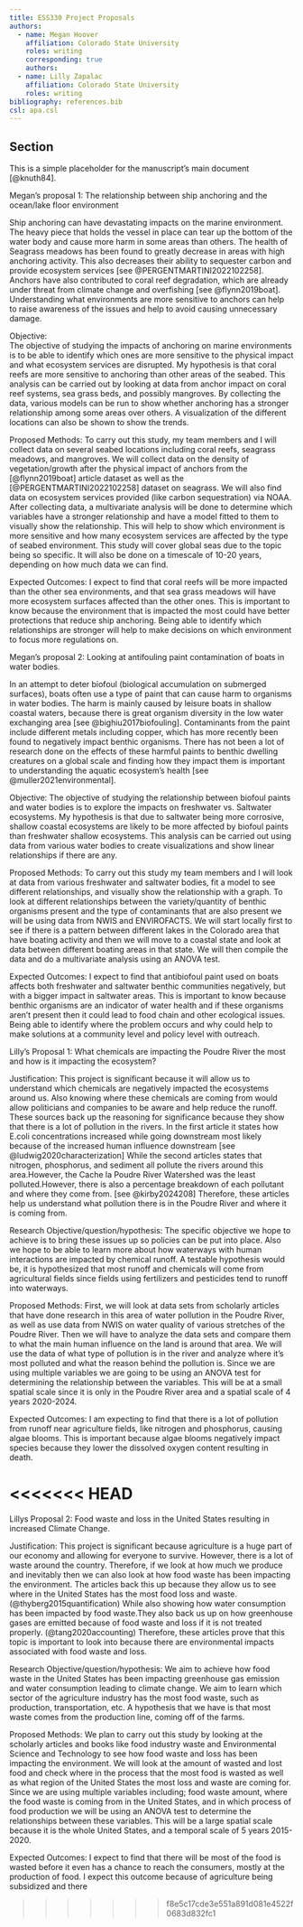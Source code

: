 ```yaml
---
title: ESS330 Project Proposals
authors:
  - name: Megan Hoover
    affiliation: Colorado State University
    roles: writing
    corresponding: true
    authors:
  - name: Lilly Zapalac
    affiliation: Colorado State University
    roles: writing
bibliography: references.bib
csl: apa.csl
---
```


## Section
This is a simple placeholder for the manuscript's main document [@knuth84].

Megan’s proposal 1: The relationship between ship anchoring and the ocean/lake floor environment 

Ship anchoring can have devastating impacts on the marine environment. The heavy piece that holds the vessel in place can tear up the bottom of the water body and cause more harm in some areas than others. The health of Seagrass meadows has been found to greatly decrease in areas with high anchoring activity. This also decreases their ability to sequester carbon and provide ecosystem services [see @PERGENTMARTINI2022102258]. Anchors have also contributed to coral reef degradation, which are already under threat from climate change and overfishing [see @flynn2019boat]. Understanding what environments are more sensitive to anchors can help to raise awareness of the issues and help to avoid causing unnecessary damage. 

Objective:  
The objective of studying the impacts of anchoring on marine environments is to be able to identify which ones are more sensitive to the physical impact and what ecosystem services are disrupted. My hypothesis is that coral reefs are more sensitive to anchoring than other areas of the seabed. This analysis can be carried out by looking at data from anchor impact on coral reef systems, sea grass beds, and possibly mangroves. By collecting the data, various models can be run to show whether anchoring has a stronger relationship among some areas over others. A visualization of the different locations can also be shown to show the trends. 

 

Proposed Methods: 
To carry out this study, my team members and I will collect data on several seabed locations including coral reefs, seagrass meadows, and mangroves. We will collect data on the density of vegetation/growth after the physical impact of anchors from the [@flynn2019boat] article dataset as well as the [@PERGENTMARTINI2022102258] dataset on seagrass.  We will also find data on ecosystem services provided (like carbon sequestration) via NOAA. After collecting data, a multivariate analysis will be done to determine which variables have a stronger relationship and have a model fitted to them to visually show the relationship. This will help to show which environment is more sensitive and how many ecosystem services are affected by the type of seabed environment. This study will cover global seas due to the topic being so specific. It will also be done on a timescale of 10-20 years, depending on how much data we can find. 

Expected Outcomes: 
 I expect to find that coral reefs will be more impacted than the other sea environments, and that sea grass meadows will have more ecosystem surfaces affected than the other ones. This is important to know because the environment that is impacted the most could have better protections that reduce ship anchoring. Being able to identify which relationships are stronger will help to make decisions on which environment to focus more regulations on. 
 
 
 
 Megan’s proposal 2: Looking at antifouling paint contamination of boats in water bodies. 

In an attempt to deter biofoul (biological accumulation on submerged surfaces), boats often use a type of paint that can cause harm to organisms in water bodies. The harm is mainly caused by leisure boats in shallow coastal waters, because there is great organism diversity in the low water exchanging area [see @bighiu2017biofouling]. Contaminants from the paint include different metals including copper, which has more recently been found to negatively impact benthic organisms. There has not been a lot of research done on the effects of these harmful paints to benthic dwelling creatures on a global scale and finding how they impact them is important to understanding the aquatic ecosystem's health [see @muller2021environmental]. 

Objective:
The objective of studying the relationship between biofoul paints and water bodies is to explore the impacts on freshwater vs. Saltwater ecosystems. My hypothesis is that due to saltwater being more corrosive, shallow coastal ecosystems are likely to be more affected by biofoul paints than freshwater shallow ecosystems. This analysis can be carried out using data from various water bodies to create visualizations and show linear relationships if there are any. 

Proposed Methods:
To carry out this study my team members and I will look at data from various freshwater and saltwater bodies, fit a model to see different relationships, and visually show the relationship with a graph. To look at different relationships between the variety/quantity of benthic organisms present and the type of contaminants that are also present we will be using data from NWIS and ENVIROFACTS. We will start locally first to see if there is a pattern between different lakes in the Colorado area that have boating activity and then we will move to a coastal state and look at data between different boating areas in that state. We will then compile the data and do a multivariate analysis using an ANOVA test. 

Expected Outcomes:
I expect to find that antibiofoul paint used on boats affects both freshwater and saltwater benthic communities negatively, but with a bigger impact in saltwater areas. This is important to know because benthic organisms are an indicator of water health and if these organisms aren’t present then it could lead to food chain and other ecological issues. Being able to identify where the problem occurs and why could help to make solutions at a community level and policy level with outreach. 



Lilly’s Proposal 1: What chemicals are impacting the Poudre River the most and how is it impacting the ecosystem?

Justification: 
This project is significant because it will allow us to understand which chemicals are negatively impacted the ecosystems around us. Also knowing where these chemicals are coming from would allow politicians and companies to be aware and help reduce the runoff. These sources back up the reasoning for significance because they show that there is a lot of pollution in the rivers. In the first article it states how E.coli concentrations increased while going downstream most likely because of the increased human influence downstream [see @ludwig2020characterization] While the second articles states that nitrogen, phosphorus, and sediment all pollute the rivers around this area.However, the Cache la Poudre River Watershed was the least polluted.However, there is also a percentage breakdown of each pollutant and where they come from. [see @kirby2024208] Therefore, these articles help us understand what pollution there is in the Poudre River and where it is coming from.

Research Objective/question/hypothesis:
The specific objective we hope to achieve is to bring these issues up so policies can be put into place. Also we hope to be able to learn more about how waterways with human interactions are impacted by chemical runoff. A testable hypothesis would be, it is hypothesized that most runoff and chemicals will come from agricultural fields since fields using fertilizers and pesticides tend to runoff into waterways.

Proposed Methods:
First, we will look at data sets from scholarly articles that have done research in this area of water pollution in the Poudre River, as well as use data from NWIS on water quality of various stretches of the Poudre River. Then we will have to analyze the data sets and compare them to what the main human influence on the land is around that area. We will use the data of what type of pollution is in the river and analyze where it's most polluted and what the reason behind the pollution is. Since we are using multiple variables we are going to be using an ANOVA test for determining the relationship between the variables. This will be at a small spatial scale since it is only in the Poudre River area and a spatial scale of 4 years 2020-2024. 


Expected Outcomes:
I am expecting to find that there is a lot of pollution from runoff near agriculture fields, like nitrogen and phosphorus, causing algae blooms. This is important because algae blooms negatively impact species because they lower the dissolved oxygen content resulting in death.


<<<<<<< HEAD
=======

Lillys Proposal 2: Food waste and loss in the United States resulting in increased Climate Change.

Justification:
This project is significant because agriculture is a huge part of our economy and allowing for everyone to survive. However, there is a lot of waste around the country. Therefore, if we look at how much we produce and inevitably then we can also look at how food waste has been impacting the environment. The articles back this up because they allow us to see where in the United States has the most food loss and waste. (@thyberg2015quantification) While also showing how water consumption has been impacted by food waste.They also back us up on how greenhouse gases are emitted because of food waste and loss if it is not treated properly. (@tang2020accounting) Therefore, these articles prove that this topic is important to look into because there are environmental impacts associated with food waste and loss.

Research Objective/question/hypothesis:
We aim to achieve how food waste in the United States has been impacting greenhouse gas emission and water consumption leading to climate change. We aim to learn which sector of the agriculture industry has the most food waste, such as production, transportation, etc. A hypothesis that we have is that most waste comes from the production line, coming off of the farms. 

Proposed Methods:
We plan to carry out this study by looking at the scholarly articles and books like food industry waste and Environmental Science and Technology to see how food waste and loss has been impacting the environment. We will look at the amount of wasted and lost food and check where in the process that the most food is wasted as well as what region of the United States the most loss and waste are coming for. Since we are using multiple variables including; food waste amount, where the food waste is coming from in the United States, and in which process of food production  we will be using an ANOVA test to determine the relationships between these variables. This will be a large spatial scale because it is the whole United States, and a temporal scale of 5 years 2015-2020. 

Expected Outcomes: 
I expect to find that there will be most of the food is wasted before it even has a chance to reach the consumers, mostly at the production of food. I expect this outcome because of agriculture being subsidized and there 

>>>>>>> f8e5c17cde3e551a891d081e4522f0683d832fc1
